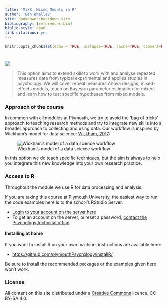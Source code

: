 ```yaml
---
title: 'MixR: Mixed Models in R'
author: 'Ben Whalley'
site: bookdown::bookdown_site
bibliography: [references.bib]
biblio-style: apa6
link-citations: yes
---
```


```r
knitr::opts_chunk$set(echo = TRUE, collapse=TRUE, cache=TRUE, comment=NA, message=FALSE)
```

# {-}

![](images/spaghetti.png)

> This option aims to extend skills to work with and analyse repeated measures data from
> typical experimental and applies studies in psychology. We will cover repeat measures
> Anova designs, mixed-effects models, touch on Bayesian parameter estimation for mixed,
> and learn how to test specific hypotheses from mixed models.

### Approach of the course

In common with all modules at Plymouth, we try to avoid the 'bag of tricks' approach to
teaching research methods and try to integrate new skills into a broader approach to
collecting and using data. Our workflow is inspired by Wickham's model for data science:
[Wickham, 2017](http://r4ds.had.co.nz/introduction.html):

![Wickham's model of a data science workflow](images/data-science.png)

In this option we do teach specific techniques, but the aim is always to help you
integrate this new knowledge into your own research practice.

### Access to R

Throughout the module we use R for data processing and analysis.

If you are taking this course at Plymouth University, the easiest way to run the code
examples here is to the school's RStudio Server.

-   [Login to your account on the server here](https://rstudio.plymouth.ac.uk)
-   To get an account on the server, or reset a password,
    [contact the Psychology technical office](http://www.psy.plymouth.ac.uk/home/)

#### Installing at home

If you want to install R on your own machine, instructions are available here:

-   <https://github.com/plymouthPsychology/installR/>

Be sure to install the recommended packages or the examples given here won't work.

### License

All content on this site distributed under a
[Creative Commons](https://creativecommons.org/) licence. CC-BY-SA 4.0.
